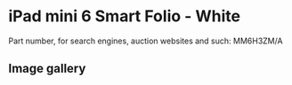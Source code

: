 # iPad mini 6 Smart Folio - White

Part number, for search engines, auction websites and such: MM6H3ZM/A

## Image gallery

<div style={{ width: "768px" }}>
  <GalleryComponent
    images={[
      {
        original: "/everysource/MM6H3",
        thumbnail: "/everypreview/MM6H3",
      },
      {
        original: "/everysource/MM6H3_AV1",
        thumbnail: "/everypreview/MM6H3_AV1",
      },
      {
        original: "/everysource/MM6H3_AV2",
        thumbnail: "/everypreview/MM6H3_AV2",
      },
      {
        original: "/everysource/MM6H3_AV3",
        thumbnail: "/everypreview/MM6H3_AV3",
      },
      {
        original: "/everysource/MM6H3_AV4",
        thumbnail: "/everypreview/MM6H3_AV4",
      }
    ]}
  />
</div>